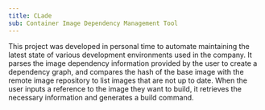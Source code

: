 ```yaml
---
title: CLade
sub: Container Image Dependency Management Tool
---
```

This project was developed in personal time to automate maintaining the latest state of various development environments used in the company.
It parses the image dependency information provided by the user to create a dependency graph, and compares the hash of the base image with the remote image repository to list images that are not up to date.
When the user inputs a reference to the image they want to build, it retrieves the necessary information and generates a build command.
